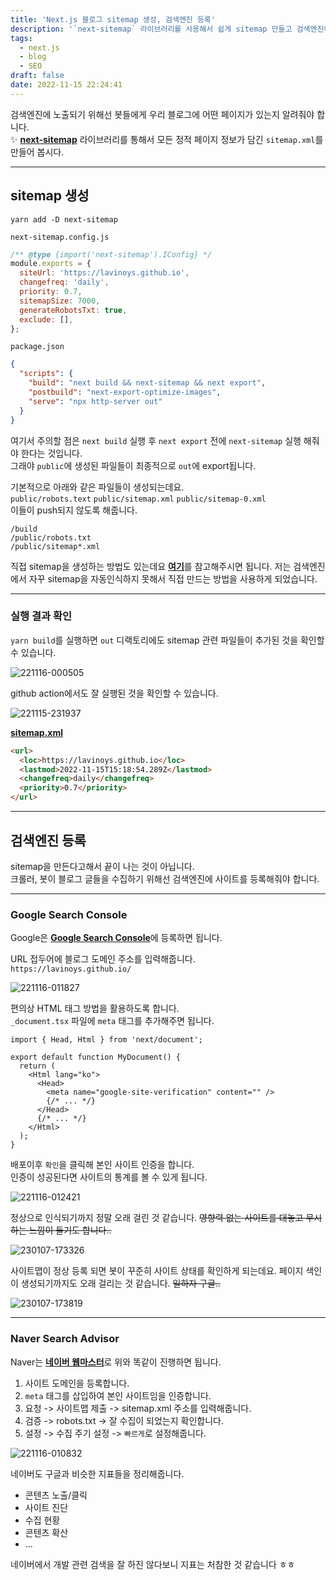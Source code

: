 ```yaml
---
title: 'Next.js 블로그 sitemap 생성, 검색엔진 등록'
description: '`next-sitemap` 라이브러리를 사용해서 쉽게 sitemap 만들고 검색엔진에 등록하자.'
tags:
  - next.js
  - blog
  - SEO
draft: false
date: 2022-11-15 22:24:41
---
```


검색엔진에 노출되기 위해선 봇들에게 우리 블로그에 어떤 페이지가 있는지 알려줘야 합니다.  
✨ [**next-sitemap**](https://github.com/iamvishnusankar/next-sitemap) 라이브러리를 통해서 모든 정적 페이지 정보가 담긴 `sitemap.xml`를 만들어 봅시다.

---

## sitemap 생성

```shell
yarn add -D next-sitemap
```

`next-sitemap.config.js`

```js
/** @type {import('next-sitemap').IConfig} */
module.exports = {
  siteUrl: 'https://lavinoys.github.io',
  changefreq: 'daily',
  priority: 0.7,
  sitemapSize: 7000,
  generateRobotsTxt: true,
  exclude: [],
};
```

`package.json`

```json {3}
{
  "scripts": {
    "build": "next build && next-sitemap && next export",
    "postbuild": "next-export-optimize-images",
    "serve": "npx http-server out"
  }
}
```

여기서 주의할 점은 `next build` 실행 후 `next export` 전에 `next-sitemap` 실행 해줘야 한다는 것입니다.  
그래야 `public`에 생성된 파일들이 최종적으로 `out`에 export됩니다.

기본적으로 아래와 같은 파일들이 생성되는데요.  
`public/robots.text` `public/sitemap.xml` `public/sitemap-0.xml`  
이들이 push되지 않도록 해줍니다.

```:.gitignore
/build
/public/robots.txt
/public/sitemap*.xml
```

직접 sitemap을 생성하는 방법도 있는데요 [**여기**](/snippets/next.js/sitemap)를 참고해주시면 됩니다.
저는 검색엔진에서 자꾸 sitemap을 자동인식하지 못해서 직접 만드는 방법을 사용하게 되었습니다.

---

### 실행 결과 확인

`yarn build`를 실행하면 `out` 디랙토리에도 sitemap 관련 파일들이 추가된 것을 확인할 수 있습니다.

![221116-000505](/images/posts/5-create-sitemap/221116-000505.png)

github action에서도 잘 실행된 것을 확인할 수 있습니다.

![221115-231937](/images/posts/5-create-sitemap/221115-231937.png)

[**sitemap.xml**](/sitemap.xml)

```html
<url>
  <loc>https://lavinoys.github.io</loc>
  <lastmod>2022-11-15T15:18:54.289Z</lastmod>
  <changefreq>daily</changefreq>
  <priority>0.7</priority>
</url>
```

---

## 검색엔진 등록

sitemap을 만든다고해서 끝이 나는 것이 아닙니다.  
크롤러, 봇이 블로그 글들을 수집하기 위해선 검색엔진에 사이트를 등록해줘야 합니다.

---

### Google Search Console

Google은 [**Google Search Console**](https://search.google.com/search-console/welcome?utm_source=about-page)에 등록하면 됩니다.

URL 접두어에 블로그 도메인 주소를 입력해줍니다.  
`https://lavinoys.github.io/`

![221116-011827](/images/posts/5-create-sitemap/221116-011827.png)

편의상 HTML 태그 방법을 활용하도록 합니다.  
`_document.tsx` 파일에 `meta` 태그를 추가해주면 됩니다.

```tsx
import { Head, Html } from 'next/document';

export default function MyDocument() {
  return (
    <Html lang="ko">
      <Head>
        <meta name="google-site-verification" content="" />
        {/* ... */}
      </Head>
      {/* ... */}
    </Html>
  );
}
```

배포이후 `확인`을 클릭해 본인 사이트 인증을 합니다.  
인증이 성공된다면 사이트의 통계를 볼 수 있게 됩니다.

![221116-012421](/images/posts/5-create-sitemap/221116-012421.png)

정상으로 인식되기까지 정말 오래 걸린 것 같습니다.
~~영향력 없는 사이트를 대놓고 무시하는 느낌이 들기도 합니다..~~

![230107-173326](/images/posts/5-create-sitemap/230107-173326.png)

사이트맵이 정상 등록 되면 봇이 꾸준히 사이트 상태를 확인하게 되는데요.
페이지 색인이 생성되기까지도 오래 걸리는 것 같습니다. ~~일하자 구글..~~

![230107-173819](/images/posts/5-create-sitemap/230107-173819.png)

---

### Naver Search Advisor

Naver는 [**네이버 웹마스터**](https://searchadvisor.naver.com/console/board)로 위와 똑같이 진행하면 됩니다.

1. 사이트 도메인을 등록합니다.
2. `meta` 태그를 삽입하여 본인 사이트임을 인증합니다.
3. 요청 -> 사이트맵 제출 -> sitemap.xml 주소를 입력해줍니다.
4. 검증 -> robots.txt -> 잘 수집이 되었는지 확인합니다.
5. 설정 -> 수집 주기 설정 -> `빠르게`로 설정해줍니다.

![221116-010832](/images/posts/5-create-sitemap/221116-010832.png)

네이버도 구글과 비슷한 지표들을 정리해줍니다.

- 콘텐츠 노출/클릭
- 사이트 진단
- 수집 현황
- 콘텐츠 확산
- ...

네이버에서 개발 관련 검색을 잘 하진 않다보니 지표는 처참한 것 같습니다 ㅎㅎ
